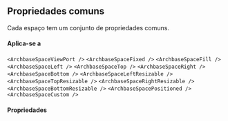 

<Meta title="Layouts/Spaces/Propriedades comuns" />

## Propriedades comuns

Cada espaço tem um conjunto de propriedades comuns.

#### Aplica-se a

`<ArchbaseSpaceViewPort />` `<ArchbaseSpaceFixed />` `<ArchbaseSpaceFill />` `<ArchbaseSpaceLeft />` `<ArchbaseSpaceTop />` `<ArchbaseSpaceRight />` `<ArchbaseSpaceBottom />` `<ArchbaseSpaceLeftResizable />` `<ArchbaseSpaceTopResizable />` `<ArchbaseSpaceRightResizable />` `<ArchbaseSpaceBottomResizable />` `<ArchbaseSpacePositioned />` `<ArchbaseSpaceCustom />`

#### Propriedades

<PropsTable>
	<StandardProps />
</PropsTable>